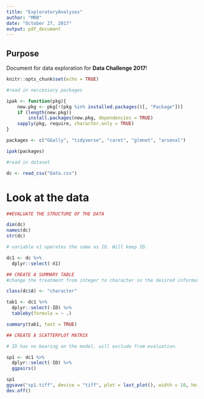 ```yaml
---
title: "ExploratoryAnalyses"
author: "MRB"
date: "October 27, 2017"
output: pdf_document
---
```


## Purpose
Document for data exploration for __Data Challenge 2017__!

```r
knitr::opts_chunk$set(echo = TRUE)

#read in neccessary packages

ipak <- function(pkg){
    new.pkg <- pkg[!(pkg %in% installed.packages()[, "Package"])]
    if (length(new.pkg)) 
        install.packages(new.pkg, dependencies = TRUE)
    sapply(pkg, require, character.only = TRUE)
}

packages <- c("GGally", "tidyverse", "caret", "glmnet", "arsenal")

ipak(packages)

#read in dataset

dc <- read_csv("Data.csv")

```

# Look at the data
```r

##EVALUATE THE STRUCTURE OF THE DATA

dim(dc)
names(dc)
str(dc)

# variable x1 operates the same as ID. Will keep ID.

dc1 <- dc %>% 
  dplyr::select(-X1)

## CREATE A SUMMARY TABLE
#change the treatment from integer to character so the desired information is expressed in the summary table

class(dc$A) <- "character"

tab1 <- dc1 %>% 
  dplyr::select(-ID) %>% 
  tableby(formula = ~ .)

summary(tab1, text = TRUE)

## CREATE A SCATTERPLOT MATRIX

# ID has no bearing on the model. will exclude from evaluation.

sp1 <- dc1 %>% 
  dplyr::select(-ID) %>% 
  ggpairs()

sp1
ggsave("sp1.tiff", device = "tiff", plot = last_plot(), width = 10, height = 10, units = "in")
dev.off()
```



